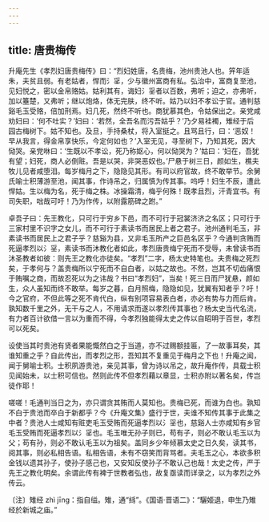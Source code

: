 ```yaml
---
---
---
```

title: 唐贵梅传
---

升庵先生《孝烈妇唐贵梅传》曰：“烈妇姓唐，名贵梅，池州贵池人也。笄年适朱，夫贫且弱。有老姑者，悍而氵㸒，少与徽州富商有私。弘治中，富商复至池，见妇悦之，密以金帛赂姑。姑利其有，诲妇氵㸒者以百数，弗听；迫之，亦弗听，加以箠楚，又弗听；继以炮烙，体无完肤，终不听。姑乃以妇不孝讼于官。通判慈谿毛玉受赂，倍加刑焉。妇几死，然终不听也。商犹慕其色，令姑保出之。亲党咸劝妇曰：‘何不吐实？’妇曰：‘若然，全吾名而污吾姑乎？’乃夕易袿襡，雉经于后园古梅树下。姑不知也。及旦，手持桑杖，将入室挺之。且骂且行，曰：‘恶奴！早从我言，得金帛享快乐，今定何如也？’入室无见，寻至树下，乃知其死，因大恸哭。亲党咻曰：‘生既以不孝讼，死乃称妪心，何以恸哭为？’姑曰：‘妇在，吾犹有望；妇死，商人必倒赃。吾是以哭，非哭恶奴也。’尸悬于树三日，颜如生，樵夫牧儿见者咸堕泪。每岁梅月之下，隐隐见其形。有司以府官故，终不敢举节。余舅氏喻士积薄游至池，闻其事，作诗吊之，归属慎为传其事。呜呼！妇生不辰，遭此悍姑。生以梅为名，死于梅之株。冰操霜清，梅乎何殊！既孝且烈，汗青宜书。有司失职，咄哉可吁！乃为作传，以附露筋碑之跗。”

卓吾子曰：先王教化，只可行于穷乡下邑，而不可行于冠裳济济之名区；只可行于三家村里不识字之女儿，而不可行于素读书而居民上者之君子。池州通判毛玉，非素读书而居民上之君子乎？慈谿为县，又非毛玉所产之巨邑名区乎？今通判贪贿而死逼孝烈以氵㸒，素读书而沐教化者如此，孝烈唐贵梅宁死而不受辱，未曾读书而沐圣教者如彼：则先王之教化亦徒矣。“孝烈”二字，杨太史特笔也。夫贵梅之死烈矣，于孝何与？盖贵梅所以宁死而不自白者，以姑之故也。不然，岂其不切齿痛恨于贿嘱之商，而故忍死以为之讳哉？书曰“孝烈妇”，当矣！死三日而尸犹悬，颜如生，众人虽知而终不敢举。每岁之暮，白月照梅，隐隐如见，犹翼有知者乎？吁！今之官府，不但此等之死不肯代白，纵有别项容易表白者，亦必有势与力而后肯。孰知数千里之外，无干与之人，不用请求而遂以孝烈传其事也？杨太史当代名流，有力者百计欲借一言以为重而不得，今孝烈独能得太史之传以自昭明于百世，孝烈可以死矣。

设使当其时贵池有贤者果能慨然白之于当道，亦不过赐额挂匾，了一故事耳矣，其谁知重之乎？自此传出，而孝烈之形，吾知其不复重见于梅月之下也！升庵之闻，闻于舅喻士积。士积夙游贵池，亲见其事，曾为诗以吊之，故升庵作传，具载士积见闻始未，以士积可信也。然则此传不但孝烈藉以章显，士积亦附以著名矣，传岂徒作耶！

嗟嗟！毛通判当日之为，亦只谓贪其贿而人莫知也。贵梅已死，而谁为白也。孰知不白于贵池而卒白于新都乎？今《升庵文集》盛行于世，夫谁不知传其事于此集之中者？贵池人士咸知有赃吏毛玉受贿而死逼孝烈以氵㸒也，慈谿人士亦咸知有乡官毛玉受贿而死逼孝烈以氵㸒也。毛玉唯无孙子则已，苟有子，则必不敢认毛玉以为父；苟有孙，则必不敢认毛玉以为祖矣。盖同乡少年倾慕太史之日久矣，读其书，阅其事，则必私相告语。私相告语，未有不窃笑而背骂者。夫毛玉之心，本欲多积金钱以遗其孙子，使孙子感己也，又安知反使孙子不敢认己也哉！太史之传，严于先王之教化明矣。余谓此传有裨于世教者弘也，故复亟读而详录之，以为孝烈之外传云。

〔注〕雉经 zhì jīng：指自缢。雉，通“絼”。《国语·晋语二》：“驪姬退，申生乃雉经於新城之庙。”